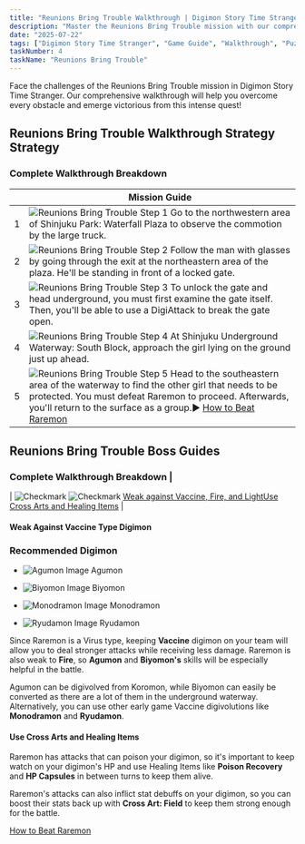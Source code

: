 ```yaml
---
title: "Reunions Bring Trouble Walkthrough | Digimon Story Time Stranger"
description: "Master the Reunions Bring Trouble mission with our comprehensive walkthrough. Learn battle strategies, game mechanics, and progression tips for Digimon Story Time Stranger."
date: "2025-07-22"
tags: ["Digimon Story Time Stranger", "Game Guide", "Walkthrough", "Puzzle Games", "Mobile Games"]
taskNumber: 4
taskName: "Reunions Bring Trouble"
---
```


Face the challenges of the Reunions Bring Trouble mission in Digimon Story Time Stranger. Our comprehensive walkthrough will help you overcome every obstacle and emerge victorious from this intense quest!

## Reunions Bring Trouble Walkthrough Strategy Strategy

### Complete Walkthrough Breakdown

|  | Mission Guide |
| --- | --- |
| 1 | ![Reunions Bring Trouble Step 1](/images/walkthorough/0e45c0957df52408.webp) Go to the northwestern area of Shinjuku Park: Waterfall Plaza to observe the commotion by the large truck. |
| 2 | ![Reunions Bring Trouble Step 2](/images/walkthorough/206189ca548959cb.webp) Follow the man with glasses by going through the exit at the northeastern area of the plaza. He'll be standing in front of a locked gate. |
| 3 | ![Reunions Bring Trouble Step 3](/images/walkthorough/55b2f33b8cf2b5a2.webp) To unlock the gate and head underground, you must first examine the gate itself. Then, you'll be able to use a DigiAttack to break the gate open. |
| 4 | ![Reunions Bring Trouble Step 4](/images/walkthorough/34b8d41f9b789e59.webp) At Shinjuku Underground Waterway: South Block, approach the girl lying on the ground just up ahead. |
| 5 | ![Reunions Bring Trouble Step 5](/images/walkthorough/811247c44cbb077d.webp) Head to the southeastern area of the waterway to find the other girl that needs to be protected. You must defeat Raremon to proceed. Afterwards, you'll return to the surface as a group.▶︎ [How to Beat Raremon](#hm_201) |

## Reunions Bring Trouble Boss Guides

### Complete Walkthrough Breakdown |
| ![Checkmark](/images/walkthorough/302062a858042a1d.webp) ![Checkmark](/images/walkthorough/302062a858042a1d.webp) [Weak against Vaccine, Fire, and Light](#hs_1)[Use Cross Arts and Healing Items](#hs_2) |

#### Weak Against Vaccine Type Digimon

### Recommended Digimon

- ![[Agumon](https://game8.co/games/Digimon-Story-Time-Stranger/archives/555161) Image](https://img.game8.co/4294384/594b563b0d06347e199b7ea6bac9b8b9.png/show) Agumon
- ![[Biyomon](https://game8.co/games/Digimon-Story-Time-Stranger/archives/555199) Image](https://img.game8.co/4294391/df23149f85981f5cbb8c65ff6264366a.png/show) Biyomon

- ![[Monodramon](https://game8.co/games/Digimon-Story-Time-Stranger/archives/555194) Image](https://img.game8.co/4295337/caa628383b32d78b0b9b554caffdf06a.png/show) Monodramon
- ![[Ryudamon](https://game8.co/games/Digimon-Story-Time-Stranger/archives/555181) Image](https://img.game8.co/4295343/b365e7e5962cae97fb599cad2bac4518.png/show) Ryudamon

Since Raremon is a Virus type, keeping **Vaccine** digimon on your team will allow you to deal stronger attacks while receiving less damage. Raremon is also weak to **Fire**, so **Agumon** and **Biyomon's** skills will be especially helpful in the battle.

Agumon can be digivolved from Koromon, while Biyomon can easily be converted as there are a lot of them in the underground waterway. Alternatively, you can use other early game Vaccine digivolutions like **Monodramon** and **Ryudamon**.

#### Use Cross Arts and Healing Items

Raremon has attacks that can poison your digimon, so it's important to keep watch on your digimon's HP and use Healing Items like **Poison Recovery** and **HP Capsules** in between turns to keep them alive.

Raremon's attacks can also inflict stat debuffs on your digimon, so you can boost their stats back up with **Cross Art: Field** to keep them strong enough for the battle.

[How to Beat Raremon](/games/Digimon-Story-Time-Stranger/archives/555206)